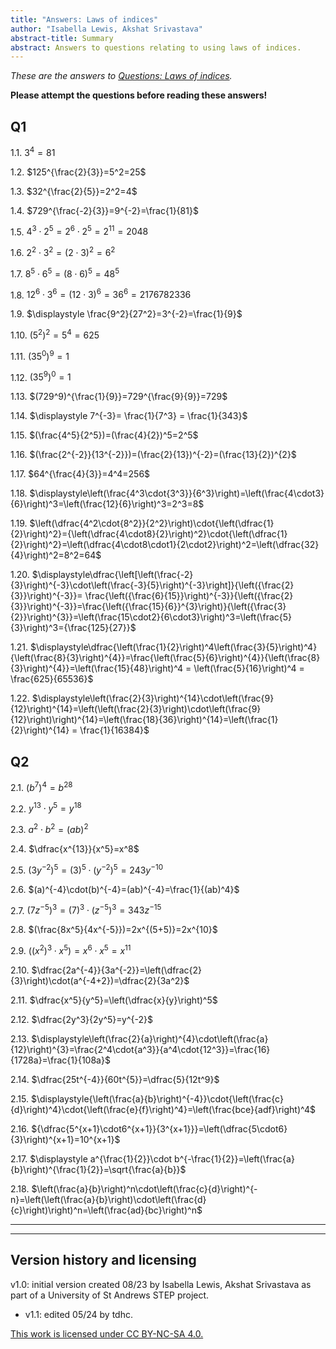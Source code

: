 ```yaml
---
title: "Answers: Laws of indices"
author: "Isabella Lewis, Akshat Srivastava"
abstract-title: Summary
abstract: Answers to questions relating to using laws of indices.
---
```


*These are the answers to [Questions: Laws of indices](../questions/qs-lawsofindices.qmd).*

**Please attempt the questions before reading these answers!**

## Q1 {-}

1.1. $3^4=81$
 
1.2. $125^{\frac{2}{3}}=5^2=25$
 
1.3. $32^{\frac{2}{5}}=2^2=4$
 
1.4. $729^{\frac{-2}{3}}=9^{-2}=\frac{1}{81}$
 
1.5. $4^3\cdot2^5=2^6\cdot2^5=2^{11}=2048$
 
1.6. $2^2\cdot3^2=(2\cdot3)^2=6^2$
 
1.7. $8^5\cdot6^5=(8\cdot6)^5=48^5$
 
1.8. $12^{6}\cdot 3^{6}=(12\cdot3)^{6}=36^{6} = 2176782336$
 
1.9. $\displaystyle \frac{9^2}{27^2}=3^{-2}=\frac{1}{9}$
 
1.10. $(5^2)^2=5^4=625$
 
1.11. $(35^0)^9=1$
 
1.12. $(35^9)^0=1$
 
1.13. $(729^9)^{\frac{1}{9}}=729^{\frac{9}{9}}=729$
 
1.14. $\displaystyle 7^{-3}= \frac{1}{7^3} = \frac{1}{343}$
 
1.15. $(\frac{4^5}{2^5})=(\frac{4}{2})^5=2^5$
 
1.16. $(\frac{2^{-2}}{13^{-2}})=(\frac{2}{13})^{-2}=(\frac{13}{2})^{2}$
 
1.17. $64^{\frac{4}{3}}=4^4=256$
 
1.18. $\displaystyle\left(\frac{4^3\cdot{3^3}}{6^3}\right)=\left(\frac{4\cdot3}{6}\right)^3=\left(\frac{12}{6}\right)^3=2^3=8$
 
1.19. $\left(\dfrac{4^2\cdot{8^2}}{2^2}\right)\cdot{\left(\dfrac{1}{2}\right)^2}={\left(\dfrac{4\cdot8}{2}\right)^2}\cdot{\left(\dfrac{1}{2}\right)^2}=\left(\dfrac{4\cdot8\cdot1}{2\cdot2}\right)^2=\left(\dfrac{32}{4}\right)^2=8^2=64$
 
1.20. $\displaystyle\dfrac{\left[\left(\frac{-2}{3}\right)^{-3}\cdot\left(\frac{-3}{5}\right)^{-3}\right]}{\left({\frac{2}{3}}\right)^{-3}}= \frac{\left({\frac{6}{15}}\right)^{-3}}{\left({\frac{2}{3}}\right)^{-3}}=\frac{\left({\frac{15}{6}}^{3}\right)}{\left({\frac{3}{2}}\right)^{3}}=\left(\frac{15\cdot2}{6\cdot3}\right)^3=\left(\frac{5}{3}\right)^3={\frac{125}{27}}$
 
1.21. $\displaystyle\dfrac{\left(\frac{1}{2}\right)^4\left(\frac{3}{5}\right)^4}{\left(\frac{8}{3}\right)^{4}}=\frac{\left(\frac{5}{6}\right)^{4}}{\left(\frac{8}{3}\right)^{4}}=\left(\frac{15}{48}\right)^4 = \left(\frac{5}{16}\right)^4 = \frac{625}{65536}$
 
1.22. $\displaystyle\left(\frac{2}{3}\right)^{14}\cdot\left(\frac{9}{12}\right)^{14}=\left(\left(\frac{2}{3}\right)\cdot\left(\frac{9}{12}\right)\right)^{14}=\left(\frac{18}{36}\right)^{14}=\left(\frac{1}{2}\right)^{14} = \frac{1}{16384}$


## Q2 {-}

2.1. $(b^{7})^{4}=b^{28}$
 

2.2. $y^{13}\cdot{y^{5}}=y^{18}$
 

2.3. $a^2\cdot b^2=(ab)^2$
 

2.4. $\dfrac{x^{13}}{x^5}=x^8$
 

2.5. $(3y^{-2})^5=(3)^5\cdot(y^{-2})^5=243y^{-10}$
 

2.6. $(a)^{-4}\cdot(b)^{-4}=(ab)^{-4}=\frac{1}{(ab)^4}$
 

2.7. $(7z^{-5})^3=(7)^3\cdot(z^{-5})^3=343z^{-15}$
 

2.8. $(\frac{8x^5}{4x^{-5}})=2x^{(5+5)}=2x^{10}$
 

2.9. $((x^{2})^3\cdot{x^{5}})=x^6\cdot{x^5}=x^{11}$
 

2.10. $\dfrac{2a^{-4}}{3a^{-2}}=\left(\dfrac{2}{3}\right)\cdot(a^{-4+2})=\dfrac{2}{3a^2}$
 

2.11. $\dfrac{x^5}{y^5}=\left(\dfrac{x}{y}\right)^5$
 

2.12. $\dfrac{2y^3}{2y^5}=y^{-2}$
 

2.13. $\displaystyle\left(\frac{2}{a}\right)^{4}\cdot\left(\frac{a}{12}\right)^{3}=\frac{2^4\cdot{a^3}}{a^4\cdot{12^3}}=\frac{16}{1728a}=\frac{1}{108a}$
 

2.14. $\dfrac{25t^{-4}}{60t^{5}}=\dfrac{5}{12t^9}$
 

2.15. $\displaystyle{\left(\frac{a}{b}\right)^{-4}}\cdot{\left(\frac{c}{d}\right)^4}\cdot{\left(\frac{e}{f}\right)^4}=\left(\frac{bce}{adf}\right)^4$
 

2.16. ${\dfrac{5^{x+1}\cdot6^{x+1}}{3^{x+1}}}=\left(\dfrac{5\cdot6}{3}\right)^{x+1}=10^{x+1}$
 

2.17. $\displaystyle a^{\frac{1}{2}}\cdot b^{-\frac{1}{2}}=\left(\frac{a}{b}\right)^{\frac{1}{2}}=\sqrt{\frac{a}{b}}$
 

2.18. $\left(\frac{a}{b}\right)^n\cdot\left(\frac{c}{d}\right)^{-n}=\left(\left(\frac{a}{b}\right)\cdot\left(\frac{d}{c}\right)\right)^n=\left(\frac{ad}{bc}\right)^n$

---

---

## Version history and licensing {-}

v1.0: initial version created 08/23 by Isabella Lewis, Akshat Srivastava as part of a University of St Andrews STEP project.

  - v1.1: edited 05/24 by tdhc.

[This work is licensed under CC BY-NC-SA 4.0.](https://creativecommons.org/licenses/by-nc-sa/4.0/?ref=chooser-v1)
